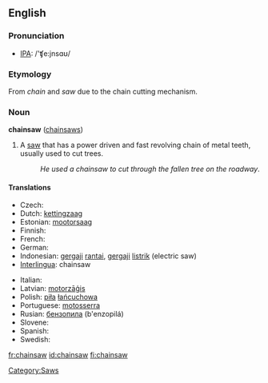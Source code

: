 ==English==

===Pronunciation===
*[[w:IPA|IPA]]: /'ʧe:jnsɑʊ/

===Etymology===
From ''chain'' and ''saw'' due to the chain cutting mechanism.

===Noun===
'''chainsaw''' ([[chainsaws]])

# A [[saw]] that has a power driven and fast revolving chain of metal teeth, usually used to cut trees.
#:''He used a chainsaw to cut through the fallen tree on the roadway''.

====Translations====
{{trans-top|saw with a power driven chain}}
* Czech: {{t-|cs|řetězová pila|f}}
* Dutch: [[kettingzaag]] {{f}}
* Estonian: [[mootorsaag]]
* Finnish: {{t+|fi|moottorisaha}}
* French: {{t|fr|tronçonneuse|f}}
* German: {{t+|de|Kettensäge|f}}
* Indonesian: [[gergaji]] [[rantai]],  [[gergaji]] [[listrik]] (electric saw)
* [[Interlingua]]: chainsaw
{{trans-mid}}
* Italian: {{t-|it|motosega|f}}
* Latvian: [[motorzāģis]] {{m}}
* Polish: [[piła]] [[łańcuchowa]]
* Portuguese: [[motosserra]] {{f}}
* Rusian: [[бензопила]] (b'enzopilá) {{f}}
* Slovene: {{t-|sl|motorka|f}}
* Spanish: {{t+|es|sierra eléctrica|f}}
* Swedish: {{t+|sv|motorsåg|c}}
{{trans-bottom}}

[[Category:Saws]]

[[fr:chainsaw]]
[[id:chainsaw]]
[[fi:chainsaw]]